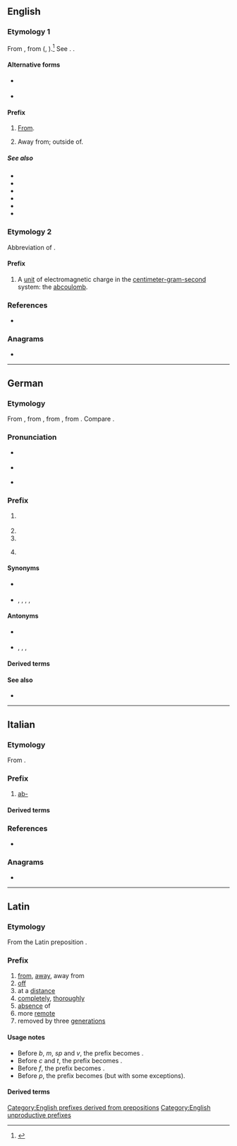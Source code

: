 {{also|Appendix:Variations of "ab"}}
==English==

===Etymology 1===
From {{bor|en|la|ab-}}, from {{der|en|ine-pro|*h₂epo||off, away}} ({{cog|en|off}}, {{m|en|of}}).<ref>{{R:CDOE|page=1}}
</ref> See {{cog|ine-pro|*apo-}}. {{doublet|en|apo-|off-}}.

====Alternative forms====
* {{l|en|a-}} {{qualifier|found if the root word started with ''m'', ''p'', or ''v''}}
* {{l|en|abs-}} {{qualifier|found if the root word started with ''c'' or ''t''}}

====Prefix====
{{en-prefix}}

# {{lb|en|non-productive}} [[from|From]].
#: {{prefixusex|en|sorb|absorb}}
# {{lb|en|non-productive}} Away from; outside of.
#: {{prefixusex|en|normal|abnormal}}
#: {{prefixusex|en|axial|abaxial}}

=====See also=====
* {{l|en|a-}}
* {{l|en|a posteriori}}
* {{l|en|a priori}}
* {{l|en|apo-}}
* {{l|en|of}}
* {{l|en|off}}

[[Category:English prefixes derived from prepositions]]

===Etymology 2===
Abbreviation of {{m|en|absolute}}.

====Prefix====
{{en-prefix}}

# {{lb|en|physics}} A [[unit]] of electromagnetic charge in the [[centimeter-gram-second]] system: the [[abcoulomb]].

===References===
<references/>
* {{R:OneLook}}

===Anagrams===
* {{anagrams|en|a=ab|-ba-|B. A.|B.A.|BA|Ba|ba|ba'}}

[[Category:English unproductive prefixes]]

----

==German==

===Etymology===
From {{m|de|ab}}, from {{der|de|gmh|[[abe]], [[ab]]}}, from {{der|de|goh|ab}}, from {{der|de|gem-pro|*ab}}. Compare {{cog|en|off-}}.

===Pronunciation===
* {{a|Standard German}} {{IPA|de|/ap/|[ʔäpʰ]}}
* {{a|Switzerland}} {{IPA|de|/ab̥/}}
* {{audio|de|De-ab-.ogg|Audio}}

===Prefix===
{{de-pref}}

# {{non-gloss definition|Separable verb prefix that indicates removal or quitting, [[off]], [[away]].}}
#: {{prefixusex|de|fahren|gloss1=to drive|abfahren|gloss2=to depart, drive away}}
#: {{prefixusex|de|spülen|gloss1=to rinse, wash|abspülen|gloss2=to rinse off, wash off}}
# {{non-gloss definition|Separable verb prefix that indicates a downward movement, [[down]].}}
# {{non-gloss definition|Separable verb prefix that indicates [[from]] or [[of]].}}
# {{non-gloss definition|Noun prefix that indicates [[deviation]] or being different from the source.}}
#: {{prefixusex|de|Art|gloss1=kind, sort|Abart|gloss2=variety, variant, anomality}}
#: {{prefixusex|de|Gott|gloss1=God|Abgott|gloss2=idol; god other than the true God}}
#: {{prefixusex|de|Laut|gloss1=sound|Ablaut|gloss2=[[ablaut]]; vowel gradation or alternation}}

====Synonyms====
* {{sense|off}} {{l|de|aus-}}
* {{sense|down}} {{l|de|hinab-}}, {{l|de|herab-}}, {{l|de|runter-}}, {{l|de|herunter-}}, {{l|de|hinunter-}}

====Antonyms====
* {{sense|on}} {{l|de|an-}}
* {{sense|up}} {{l|de|auf-}}, {{l|de|rauf-}}, {{l|de|hinauf-}}, {{l|de|herauf-}}

====Derived terms====
{{prefixsee|de}}

====See also====
* {{l|de|ab}}

----

==Italian==

===Etymology===
From {{der|it|la|ab||from, away from}}.

===Prefix===
{{head|it|prefix}}

# [[#English|ab-]] {{gloss|away from; outside of}}

====Derived terms====
{{prefixsee|it|ab-}}

===References===
* {{R:it:Olivetti}}

===Anagrams===
* {{anagrams|it|a=ab|ba}}

----

==Latin==

===Etymology===
From the Latin preposition {{m|la|ab||from, away from, of}}.

===Prefix===
{{head|la|prefix}}

# [[from]], [[away]], away from
# [[off]]
# at a [[distance]]
# [[completely]], [[thoroughly]]
# [[absence]] of
# more [[remote]]
# removed by three [[generation]]s
#: {{m|la|abamita|'''ab'''amita|great-great-grandaunt}}
#: {{m|la|abavia|'''ab'''avia|great-great-grandmother}}
#: {{m|la|abavunculus|'''ab'''avunculus|great-great-granduncle}}
#: {{m|la|abavus|'''ab'''avus|great-great-grandfather}}
#: {{m|la|abmātertera|'''ab'''mātertera|great-great-grandaunt}}
#: {{m|la|abnepōs|'''ab'''nepōs|great-great-grandson}}
#: {{m|la|abneptis|'''ab'''neptis|great-great-granddaughter}}
#: {{m|la|absocer|'''ab'''socer|great-great-grandfather-in-law}}

====Usage notes====
* Before ''b'', ''m'', ''sp'' and ''v'', the prefix becomes {{m|la|ā-}}.
* Before ''c'' and ''t'', the prefix becomes {{m|la|abs-}}.
* Before ''f'', the prefix becomes {{m|la|au-}}.
* Before ''p'', the prefix becomes {{m|la|as-}} (but with some exceptions).

====Derived terms====
{{prefixsee|la}}